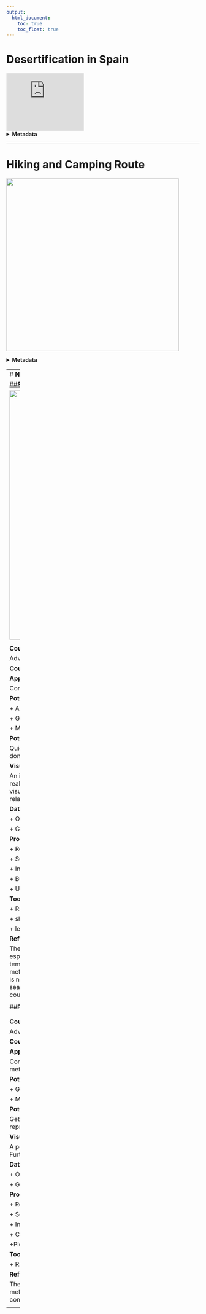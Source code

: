 ---
output:
  html_document:
    toc: true  
    toc_float: true  
---

# __Desertification in Spain__

<iframe width="40%" src="https://wur-girs.maps.arcgis.com/apps/MapSeries/index.html?appid=c6988a80d2d444559d07c64a180ecb6c" frameborder="0" scrolling="no"></iframe>
<div class="well"> 

<details>
<summary> __Metadata__    </summary> 
                

__Course name__ 

Geo-information Siences in context


__Course code__ 

GRS-


__Application of the products__ 

Present the problem of desertification in South-Spain.


__Potential users__ 

 + Local governments
 
 + Educative community
 
 + Environmentalist associations
 

__Potential users' requirements__ 

Clarity in explanations, visually appealing.


__Motivation for choice of visualisation type__ 

A story map allows to integrate explanation with maps. Furthemore, ArcGIS Online provides very handy tools like the slider, which can be easily incorporated in the story map.

__Dataset(s) used__  

 + Agricultural areas in Andalusia
 
 + Location, type and images of farms

 + Location and evolution (in water level) of dams in Andalusia
 
 + RGB images from 1991 and 2000
 


__Processing method(s)__

 + Create points with location of farms and dams, and  give attributes, including linking the images or grapth
 
 + Create slider
 
 + Join in a story map

__Tools used for implementation__ 

  + ArcGIS
  
  + ArcGIS Online
  

__Reflection on result__

The story map is visually appealing thanks to the choice of colour, images and text. The lenght of the text is adequate, and the addition of the introductory video makes the problem more understandable. The maps could be much better, but the time limitation of the project made it very difficult. All in all, I believe the story map shows the potential of a story map.

</details>
</div>

----


# __Hiking and Camping Route__

<img src="images/Hiking&CampingRoute.png" width="450px">

<div class="well">
<details>
<summary> __Metadata__    </summary>

__Course name__ 

Advanced GIS for Earth and Environment

__Course code__


__Application of the products__ 

Provide multiple-day hikking routes


__Potential users__ 

  + Tourism-related companies
 
  + Hikkers 


__Potential users' requirements__ 

Easy to interpret


__Visualisation type__ 

While hikking, internet access is not an always an option, therefore, an analogic map fits the purpose best. 

__Dataset(s)__ 

  + DEM

__Processing method(s)__ 

  + DEM derivatives

  + Cost Path and Suitability
  
  
__Tools used__ 

  + ASTER GDEM
  
  + ArcGIS


__Reflection on result__ 

The potential route for hikking is clear. Results could be improved if locations suitable for camping would be bigger (perhaps with a buffer), so they would be more visible. Choice of colours allow to distinguish the different classes in a logical way (red = difficult, green = easy). The path is created to follow the easier route, which wouldn't be prefered by experienced hikkers. Alternative routes based on difficulty could be added.

</details>
</div>

----
# __Near-Real-Time temperature interpolation__

<a href="https://tubau001.shinyapps.io/real-time-temperature">
##__Shiny app:__ 
</a>


<img id="temp" src="images/TemperatureFr.png" width="650px">




<div class="well">
<details>
<summary> __Metadata__    </summary>

__Course name__ 

Advanced GIS for Earth and Environment


__Course code__ 


__Application of the products__

Compare interpolation methods and visualize current temperature at country level


__Potential users__

  + Anyone interested in current temperature at any country 

  + GIS Students and Scientists
  
  + Meteorological agencies

__Potential users' requirements__ 

Quickly understand the temperature from the map. Get an overview of the research done.


__Visualisation type__

An interactive website was build because it allows the user to look not only at near-real time data, but also to select the country in which temperature should be visualized. A 2D reference map shows the temperature data, with colours that are related to temperature (blue=cold, red=warm).


__Dataset(s)__ 

  + Open Weather near real time data
  
  + GDAM Administrative boundaries


__Processing method(s)__ 

  + Read temperature data from API
  
  + Select data for chosen location
  
  + Interpolate
  
  + Build Shinny app
  
  + Update data
  
  
__Tools used__ 
  
  + R: owm, gstat
  
  + shinny app
  
  + leaflet
  
  
__Reflection on result__ 

The shiny app is still very slow due to the large computation time of the interpolation, especially when kriging is selected. Nevertheless, it does its function: it shows temperature near real time (15-30 min difference with real time). The selection of method and country is user friendly, nevertheless, it could still be improved, as there is no action button, to click when user wants to apply a change, and the countries are searched by code, it would be more user friendly for the user to be able to write the country name instead.

</details>
</div>

##__Poster__
<img src="images/Poster-a1_TEXTS_FINAL.png">

<div class="well">
<details>

<summary> __Metadata__    </summary>

__Course name__ 

Advanced GIS for Earth and Environment


__Course code__ 


__Application of the products__

Communicate about the research results on a comparision between interpolation methods for a near-real time application


__Potential users__

  + GIS Students and Scientists
  
  + Meteorological agencies

__Potential users' requirements__ 

Get an overview of the research done, logical structure, easy to understand and reproduce the research done.


__Visualisation type__

A poster shows a summary of the research in a visually appealing manner. Furthermore, it is common inside the scientific community.


__Dataset(s)__ 

  + Open Weather near real time data
  
  + GDAM Administrative boundaries


__Processing method(s)__ 

  + Read temperature data from API
  
  + Select data for chosen location
  
  + Interpolate
  
  + Calculate RMSE
  
  +Plot results
  
__Tools used__ 
  
  + R: owm, gstat
  
  
__Reflection on result__ 

The poster has an appealing design, and provides an overview of the research, methods, results and conclusions. More information could be added to make it more complete, but it is also good to keep it simple.


</details>
</div>

----